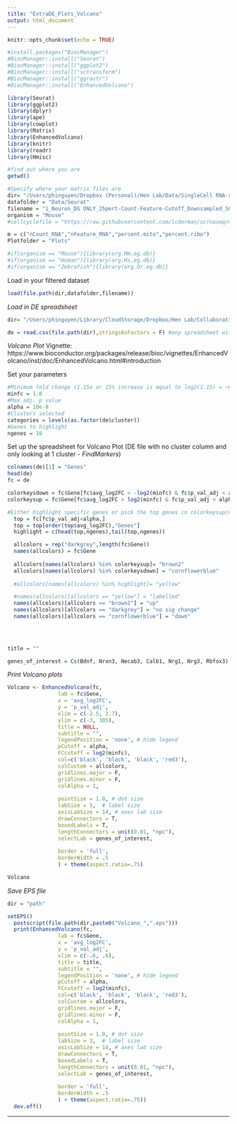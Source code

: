 ```yaml
---
title: "ExtraDE_Plots_Volcano"
output: html_document
---
```


```r
knitr::opts_chunk$set(echo = TRUE)
```

```r
#install.packages("BiocManager")
#BiocManager::install("Seurat")
#BiocManager::install("ggplot2")
#BiocManager::install("sctransform")
#BiocManager::install("ggrastr")
#BiocManager::install("EnhancedVolcano")

library(Seurat)
library(ggplot2)
library(dplyr)
library(ape)
library(cowplot)
library(Matrix)
library(EnhancedVolcano)
library(knitr)
library(readr)
library(Hmisc)

#find out where you are
getwd()
```


```r
#Specify where your matrix files are
dir= "/Users/phinguyen/Dropbox (Personal)/Hen Lab/Data/SingleCell RNA-seq"
datafolder = "Data/Seurat"
filename = "1_Neuron_DG ONLY_25pert-Count-Feature-Cutoff_Downsampled_SCT_2022-8-9.RData"
organism = "Mouse"
#cellcyclefile = "https://raw.githubusercontent.com/lcdorman/scrnaseq/master/Spreadsheets/regev_lab_cell_cycle_genes.csv"

m = c("nCount_RNA","nFeature_RNA","percent.mito","percent.ribo")
Plotfolder = "Plots"

#if(organism == "Mouse"){library(org.Mm.eg.db)}
#if(organism == "Human"){library(org.Hs.eg.db)}
#if(organism == "Zebrafish"){library(org.Dr.eg.db)}
```

Load in your filtered dataset
```r
load(file.path(dir,datafolder,filename))
```

*Load in DE spreadsheet*
```r
dir= "/Users/phinguyen/Library/CloudStorage/Dropbox/Hen Lab/Collaborations/Adrienne Santiago/Spreadsheets/1_DGGCsECS vs Cort_Volcano.csv"

de = read.csv(file.path(dir),stringsAsFactors = F) #any spreadsheet with gene symbols or other identifiers

```


*Volcano Plot*
Vignette: https://www.bioconductor.org/packages/release/bioc/vignettes/EnhancedVolcano/inst/doc/EnhancedVolcano.html#introduction

Set your parameters
```r
#Minimum fold change (1.15x or 15% increase is equal to log2(1.15) = ~0.2)
minfc = 1.0
#Max adj. p value
alpha = 10e-8 
#Clusters selected
categories = levels(as.factor(de$cluster))
#Genes to highlight
ngenes = 10
```


Set up the spreadsheet for Volcano Plot (DE file with no cluster column and only looking at 1 cluster - *FindMarkers*) 
```r
colnames(de)[1] = "Genes"
head(de)
fc = de

colorkeysdown = fc$Gene[fc$avg_log2FC < -log2(minfc) & fc$p_val_adj < alpha]
colorkeysup = fc$Gene[fc$avg_log2FC > log2(minfc) & fc$p_val_adj < alpha]

#Either highlight specific genes or pick the top genes in colorkeysup/down
  top = fc[fc$p_val_adj<alpha,]
  top = top[order(top$avg_log2FC),"Genes"]
  highlight = c(head(top,ngenes),tail(top,ngenes))

  allcolors = rep("darkgrey",length(fc$Gene))
  names(allcolors) = fc$Gene
  
  allcolors[names(allcolors) %in% colorkeysup]= "brown2"
  allcolors[names(allcolors) %in% colorkeysdown] = "cornflowerblue"
  
  #allcolors[names(allcolors) %in% highlight]= "yellow"

  #names(allcolors)[allcolors == "yellow"] = "labelled"
  names(allcolors)[allcolors == "brown2"] = "up"
  names(allcolors)[allcolors == "darkgrey"] = "no sig change"
  names(allcolors)[allcolors == "cornflowerblue"] = "down"
  

  
```

```r
title = ""

genes_of_interest = Cs(Bdnf, Nrxn3, Necab3, Calb1, Nrg1, Nrg3, Rbfox3)

```

*Print Volcano plots*
```r
Volcano <- EnhancedVolcano(fc,
                lab = fc$Gene,
                x = 'avg_log2FC',
                y = 'p_val_adj',
                xlim = c(-2.5, 2.7),
                ylim = c(-3, 305),
                title = NULL,
                subtitle = "",
                legendPosition = 'none', # hide legend
                pCutoff = alpha,
                FCcutoff = log2(minfc),
                col=c('black', 'black', 'black', 'red3'),
                colCustom = allcolors,
                gridlines.major = F,
                gridlines.minor = F,
                colAlpha = 1,
                
                pointSize = 1.0, # dot size
                labSize = 5,  # label size
                axisLabSize = 14, # axes lab size
                drawConnectors = T,
                boxedLabels = T,
                lengthConnectors = unit(0.01, "npc"),
                selectLab = genes_of_interest,
                
                border = 'full',
                borderWidth = .5
                ) + theme(aspect.ratio=.75) 

Volcano 

```

*Save EPS file*
```r
dir = "path"

setEPS()
  postscript(file.path(dir,paste0("Volcano_",".eps")))
  print(EnhancedVolcano(fc,
                lab = fc$Gene,
                x = 'avg_log2FC',
                y = 'p_val_adj',
                xlim = c(-.6, .6),
                title = title,
                subtitle = "",
                legendPosition = 'none', # hide legend
                pCutoff = alpha,
                FCcutoff = log2(minfc),
                col=c('black', 'black', 'black', 'red3'),
                colCustom = allcolors,
                gridlines.major = F,
                gridlines.minor = F,
                colAlpha = 1,
                
                pointSize = 1.0, # dot size
                labSize = 3,  # label size
                axisLabSize = 14, # axes lab size
                drawConnectors = T,
                boxedLabels = T,
                lengthConnectors = unit(0.01, "npc"),
                selectLab = genes_of_interest,
                
                border = 'full',
                borderWidth = .5
                ) + theme(aspect.ratio=.75))
  dev.off()
```



***********